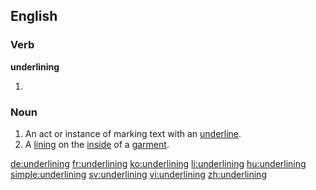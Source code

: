 ==English==

===Verb===
'''underlining'''

# {{present participle of|underline}}

===Noun===
{{en-noun}}

# An act or instance of marking text with an [[underline]].
# A [[lining]] on the [[inside]] of a [[garment]].

[[de:underlining]]
[[fr:underlining]]
[[ko:underlining]]
[[li:underlining]]
[[hu:underlining]]
[[simple:underlining]]
[[sv:underlining]]
[[vi:underlining]]
[[zh:underlining]]